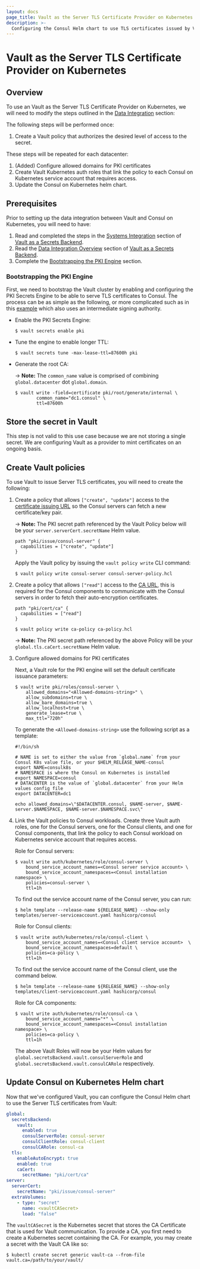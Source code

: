 ```yaml
---
layout: docs
page_title: Vault as the Server TLS Certificate Provider on Kubernetes
description: >-
  Configuring the Consul Helm chart to use TLS certificates issued by Vault for the Consul server.
---
```


# Vault as the Server TLS Certificate Provider on Kubernetes

## Overview
To use an Vault as the Server TLS Certificate Provider on Kubernetes, we will need to modify the steps outlined in the [Data Integration](/docs/k8s/installation/vault/data-integration) section:

The following steps will be performed once:
  1. Create a Vault policy that authorizes the desired level of access to the secret.

These steps will be repeated for each datacenter:
  1. (Added) Configure allowed domains for PKI certificates
  1. Create Vault Kubernetes auth roles that link the policy to each Consul on Kubernetes service account that requires access.
  1. Update the Consul on Kubernetes helm chart.

## Prerequisites
Prior to setting up the data integration between Vault and Consul on Kubernetes, you will need to have:  
1. Read and completed the steps in the [Systems Integration](/docs/k8s/installation/vault/systems-integration) section of [Vault as a Secrets Backend](/docs/k8s/installation/vault).
2. Read the [Data Integration Overview](/docs/k8s/installation/vault/data-integration) section of [Vault as a Secrets Backend](/docs/k8s/installation/vault).
3. Complete the [Bootstrapping the PKI Engine](#bootstrapping-the-pki-engine) section.

### Bootstrapping the PKI Engine

First, we need to bootstrap the Vault cluster by enabling and configuring the PKI Secrets Engine to be able to serve
TLS certificates to Consul. The process can be as simple as the following, or more complicated such as in this [example](https://learn.hashicorp.com/tutorials/consul/vault-pki-consul-secure-tls)
which also uses an intermediate signing authority.

* Enable the PKI Secrets Engine:

  ```shell-session
  $ vault secrets enable pki
  ```

* Tune the engine to enable longer TTL:

  ```shell-session
  $ vault secrets tune -max-lease-ttl=87600h pki
  ```

* Generate the root CA:

  -> **Note:** The `common_name` value is comprised of combining `global.datacenter` dot `global.domain`.

  ```shell-session
  $ vault write -field=certificate pki/root/generate/internal \
          common_name="dc1.consul" \
          ttl=87600h
  ```
## Store the secret in Vault

This step is not valid to this use case because we are not storing a single secret.  We are configuring Vault as a provider to mint certificates on an ongoing basis.

## Create Vault policies
To use Vault to issue Server TLS certificates, you will need to create the following:

1. Create a policy that allows `["create", "update"]` access to the
    [certificate issuing URL](https://www.vaultproject.io/api/secret/pki#generate-certificate) so the Consul servers can
    fetch a new certificate/key pair.

    -> **Note:** The PKI secret path referenced by the Vault Policy below will be your `server.serverCert.secretName` Helm value.

    <CodeBlockConfig filename="consul-server-policy.hcl">

    ```HCL
    path "pki/issue/consul-server" {
      capabilities = ["create", "update"]
    }
    ```

    </CodeBlockConfig>

    Apply the Vault policy by issuing the `vault policy write` CLI command:

    ```shell-session
    $ vault policy write consul-server consul-server-policy.hcl
    ```

1. Create a policy that allows `["read"]` access to the [CA URL](https://www.vaultproject.io/api/secret/pki#read-certificate),
this is required for the Consul components to communicate with the Consul servers in order to fetch their auto-encryption certificates.

    <CodeBlockConfig filename="ca-policy.hcl">

    ```HCL
    path "pki/cert/ca" {
      capabilities = ["read"]
    }
    ```

    </CodeBlockConfig>

    ```shell-session
    $ vault policy write ca-policy ca-policy.hcl
    ```

    -> **Note:** The PKI secret path referenced by the above Policy will be your `global.tls.caCert.secretName` Helm value.

1. Configure allowed domains for PKI certificates

    Next, a Vault role for the PKI engine will set the default certificate issuance parameters:

    ```shell-session
    $ vault write pki/roles/consul-server \
        allowed_domains="<Allowed-domains-string>" \
        allow_subdomains=true \
        allow_bare_domains=true \
        allow_localhost=true \
        generate_lease=true \
        max_ttl="720h"
    ```

    To generate the `<Allowed-domains-string>` use the following script as a template:

    ```shell-session
    #!/bin/sh

    # NAME is set to either the value from `global.name` from your Consul K8s value file, or your $HELM_RELEASE_NAME-consul
    export NAME=consulk8s
    # NAMESPACE is where the Consul on Kubernetes is installed
    export NAMESPACE=consul
    # DATACENTER is the value of `global.datacenter` from your Helm values config file
    export DATACENTER=dc1

    echo allowed_domains=\"$DATACENTER.consul, $NAME-server, $NAME-server.$NAMESPACE, $NAME-server.$NAMESPACE.svc\"
    ```

1. Link the Vault policies to Consul workloads.  Create three Vault auth roles, one for the Consul servers, one for the Consul clients, and one for Consul components, that link the policy to each Consul workload on Kubernetes service account that requires access.

    Role for Consul servers:
    ```shell-session
    $ vault write auth/kubernetes/role/consul-server \
        bound_service_account_names=<Consul server service account> \
        bound_service_account_namespaces=<Consul installation namespace> \
        policies=consul-server \
        ttl=1h
    ```

    To find out the service account name of the Consul server,
    you can run:

    ```shell-session
    $ helm template --release-name ${RELEASE_NAME} --show-only templates/server-serviceaccount.yaml hashicorp/consul
    ```

    Role for Consul clients:

    ```shell-session
    $ vault write auth/kubernetes/role/consul-client \
        bound_service_account_names=<Consul client service account>  \
        bound_service_account_namespaces=default \
        policies=ca-policy \
        ttl=1h
    ```

    To find out the service account name of the Consul client, use the command below.
    ```shell-session
    $ helm template --release-name ${RELEASE_NAME} --show-only templates/client-serviceaccount.yaml hashicorp/consul
    ```

    Role for CA components:
    ```shell-session
    $ vault write auth/kubernetes/role/consul-ca \
        bound_service_account_names="*" \
        bound_service_account_namespaces=<Consul installation namespace> \
        policies=ca-policy \
        ttl=1h
    ```

    The above Vault Roles will now be your Helm values for `global.secretsBackend.vault.consulServerRole` and
    `global.secretsBackend.vault.consulCARole` respectively.

## Update Consul on Kubernetes Helm chart

Now that we've configured Vault, you can configure the Consul Helm chart to
use the Server TLS certificates from Vault:

<CodeBlockConfig filename="values.yaml">

```yaml
global:
  secretsBackend:
    vault:
      enabled: true
      consulServerRole: consul-server
      consulClientRole: consul-client
      consulCARole: consul-ca
  tls:
    enableAutoEncrypt: true
    enabled: true
    caCert:
      secretName: "pki/cert/ca"
server:
  serverCert:
    secretName: "pki/issue/consul-server"
  extraVolumes:
    - type: "secret"
      name: <vaultCASecret>
      load: "false"
```

</CodeBlockConfig>

The `vaultCASecret` is the Kubernetes secret that stores the CA Certificate that is used for Vault communication. To provide a CA, you first need to create a Kubernetes secret containing the CA. For example, you may create a secret with the Vault CA like so:

```shell-session
$ kubectl create secret generic vault-ca --from-file vault.ca=/path/to/your/vault/
```
